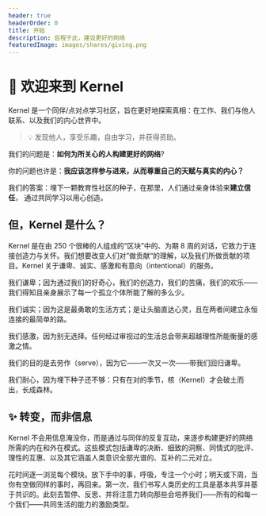 ```yaml
---
header: true
headerOrder: 0
title: 开始
description: 启程于此，建设更好的网络
featuredImage: images/shares/giving.png
---
```


# 🌱 欢迎来到 Kernel

Kernel 是一个同伴/点对点学习社区，旨在更好地探索真相：在工作、我们与他人联系、以及我们的内心世界中。

> 💡 发现他人，享受乐趣，自由学习，并获得资助。

我们的问题是：**如何为所关心的人构建更好的网络**? 

你的问题也许是：**我应该怎样参与进来，从而尊重自己的天赋与真实的内心？** 

我们的答案：埋下一颗教育性社区的种子，在那里，人们通过亲身体验来**建立信任**， 通过共同学习以用心创造。 

## 但，Kernel 是什么？

Kernel 是在由 250 个很棒的人组成的“区块”中的、为期 8 周的对话，它致力于连接创造力与关怀。我们想要改变人们对”做贡献“的理解，以及我们所做贡献的项目。Kernel 关于谦卑、诚实、感激和有意向（intentional）的服务。

<Process>

我们谦卑；因为通过我们的好奇心，我们的创造力，我们的苦痛，我们的欢乐——我们得知且亲身展示了每一个孤立个体所能了解的多么少。

我们诚实；因为这是最勇敢的生活方式；是让头脑直达心灵，且在两者间建立永恒连接的最简单的路。

我们感激，因为别无选择。任何经过审视过的生活总会带来超越理性所能衡量的感激之情。

我们的目的是去劳作（serve），因为它——一次又一次——带我们回归谦卑。

我们耐心，因为埋下种子还不够：只有在对的季节，核（Kernel）才会破土而出，长成森林。

</Process>

## ✨ 转变，而非信息

Kernel 不会用信息淹没你，而是通过与同伴的反复互动，来逐步构建更好的网络所需的内在和外在模式。这些模式包括谦卑的决断、细致的洞察、同情式的批评、理性的互惠、以及其它涵盖人类意识全部光谱的、互补的二元对立。

花时间逐一浏览每个模块。放下手中的事，呼吸，专注一个小时；明天或下周，当你有空做同样的事时，再回来。第一次，我们书写人类历史的工具是基本共享并基于共识的。此刻去暂停、反思、并将注意力转向那些会培养我们——所有的和每一个我们——共同生活的能力的激励类型。

